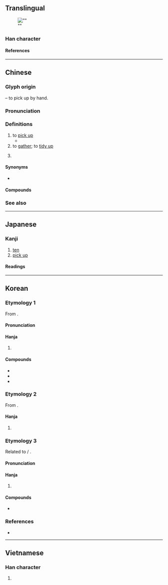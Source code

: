 {{also|十|捨|搭}}
{{character info}}
{{character info|0xf973}}
==Translingual==
[[File:Empire of Japan 50 sen banknote with Yasukuni Shrine.jpg|thumb|"{{lang|ja|𠄡'''拾'''錢}}"]]

===Han character===
{{Han char|rn=64|rad=手|as=06|sn=9|four=58061|canj=QOMR|ids=⿰扌合}}

====References====
{{Han ref|kx=0428.240|dkj=12014|dj=0777.180|hdz=31872.010|uh=62FE}}
{{Han ref|uh=F973}}

----

==Chinese==
{{zh-forms}}

===Glyph origin===
{{Han etym}}
{{Han compound|手|alt1=扌|t1=hand|合|ls=psc|c1=s|c2=p}} – to pick up by hand.

===Pronunciation===
{{zh-pron
|m=shí
|dg=шы1
|c=sap6,sip3
|h=pfs=
|md=
|mn=si̍p/qz,xm,zz:cha̍p
|mn_note=si̍p - literary; cha̍p - vernacular
|mn-t=zab8/sib8/siab8
|mn-t_note=zab8 - financial character (大寫) of ten; siab8 - in [[拾級而上]]
|w=5zeq
|mc=y
|oc=y
|cat=
}}

===Definitions===
{{zh-hanzi}}

# to [[pick up]]
#* {{zh-x|拾 起 張 紙 摺{zip3} 隻 小船|I '''take up''' a sheet of paper and fold a little boat|C-LIT|ref={{lw|zh|許冠傑}}, {{lang|zh|紙船}}}}
# to [[gather]]; to [[tidy up]]
# {{lb|zh|financial}} {{zh-alt-form|十|[[ten]]}}

====Synonyms====
* {{s|to pick up}} {{zh-l|撿}}

====Compounds====
{{zh-der|收拾|俯拾青紫|如拾地芥|俯拾即是|不可收拾|偶拾|俯拾皆是|左拾遺|俯拾|墜歡重拾|刪拾|拾獲|易如拾芥|拾穗|拾零|拾遺記|拾頭打滾|打搊拾|採拾|拾取|拾翠|拾翻|拾糞人|掇拾|掇青拾紫|拾遺補闕|拾骨|拾級|掘拾|拾塵|拾金不昧|摭拾|拾遺|拾掇|拾得|拾芥|拾遺舉過|撿拾|拾人涕唾|拾人牙慧|拾級而上|拾玉鐲|決拾|拾破爛|拾荒|補缺拾遺|路無拾遺|路不拾遺|蒙拾|道不拾遺|重拾舊歡|芥拾青紫|執拾}}

===See also===
{{Chinese-numbers}}

{{zh-cat|Elementary}}

{{cln|zh|numeral symbols|numerals}}

----

==Japanese==

===Kanji===
{{ja-kanji|grade=3|rs=手06}}

# [[ten]]
# [[pick up]]

====Readings====
{{ja-readings
|goon=じゅう<じふ
|kanon=しゅう<しふ
|kun=ひろ-う<ひろ-ふ
}}

----

==Korean==

===Etymology 1===
From {{der|ko|ltc|-}} {{ltc-l|拾|id=1}}. {{hanja-sinjeung|습|sup}}

====Pronunciation====
{{ko-hanja-pron|습}}

====Hanja====
{{ko-hanja-search}}
{{ko-hanja|줍다|주울|습}}

# {{hanja form of|습|[[pick up]]}}

====Compounds====
{{der-top3|Compounds}}
* {{ko-l|습유|拾遺}}
* {{ko-l|수습|[[collection]]|收拾}}
* {{ko-l|습득|[[pick up]]; [[find]]|拾得}}
{{der-bottom}}

===Etymology 2===
From {{der|ko|ltc|-}} {{ltc-l|拾|id=1}}.

====Hanja====
{{ko-hanja|열|십}}

# {{lb|ko|financial}} {{alt form|ko|十||{{hanja form of|십|[[ten]]}}}}

===Etymology 3===
Related to {{cog|ltc|-}} {{zh-l|*陟}} / {{ltc-l|涉|id=1}}.

====Pronunciation====
{{ko-hanja-pron|섭}}

====Hanja====
{{ko-hanja|오르다|오를|섭}}

# {{lb|ko|literary}} {{hanja form of|섭|[[climb up]]}}

====Compounds====
{{der-top3|Compounds}}
* {{ko-l|[[섭급]]|[[ascend]] a [[level]]|拾級}}
{{der-bottom}}

===References===
* {{R:hanjadoc|3950}}

----

==Vietnamese==

===Han character===
{{vi-readings|reading=thập, thộp, thụp, đập|rs=手06}}

# {{rfdef|vi|sort=手06}}